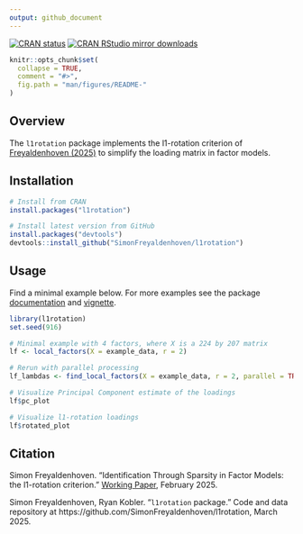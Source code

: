 ```yaml
---
output: github_document
---
```


<!-- badges: start -->
[![CRAN status](https://www.r-pkg.org/badges/version/l1rotation)](https://CRAN.R-project.org/package=l1rotation)
[![CRAN RStudio mirror downloads](https://cranlogs.r-pkg.org/badges/grand-total/l1rotation)](https://r-pkg.org/pkg/l1rotation)
<!-- badges: end -->


```r
knitr::opts_chunk$set(
  collapse = TRUE,
  comment = "#>",
  fig.path = "man/figures/README-"
)
```


## Overview

The `l1rotation` package implements the l1-rotation criterion of [Freyaldenhoven (2025)](https://simonfreyaldenhoven.github.io/papers/factor_rotation.pdf) to simplify the loading matrix in factor models.

## Installation

```r
# Install from CRAN
install.packages("l1rotation")

# Install latest version from GitHub
install.packages("devtools")
devtools::install_github("SimonFreyaldenhoven/l1rotation")
```

## Usage

Find a minimal example below. 
For more examples see the package [documentation](https://cran.r-project.org/package=l1rotation/l1rotation.pdf) and [vignette](https://cran.r-project.org/package=l1rotation/vignettes/documentation.html).

```r
library(l1rotation)
set.seed(916) 

# Minimal example with 4 factors, where X is a 224 by 207 matrix
lf <- local_factors(X = example_data, r = 2)

# Rerun with parallel processing
lf_lambdas <- find_local_factors(X = example_data, r = 2, parallel = TRUE, n_cores = 10)

# Visualize Principal Component estimate of the loadings
lf$pc_plot

# Visualize l1-rotation loadings
lf$rotated_plot
```

## Citation

Simon Freyaldenhoven. "Identification Through Sparsity in Factor Models: the l1-rotation criterion." [Working Paper](https://simonfreyaldenhoven.github.io/papers/factor_rotation.pdf),
February 2025.

Simon Freyaldenhoven, Ryan Kobler. "`l1rotation` package." Code and data repository at https://github.com/SimonFreyaldenhoven/l1rotation, March 2025.
